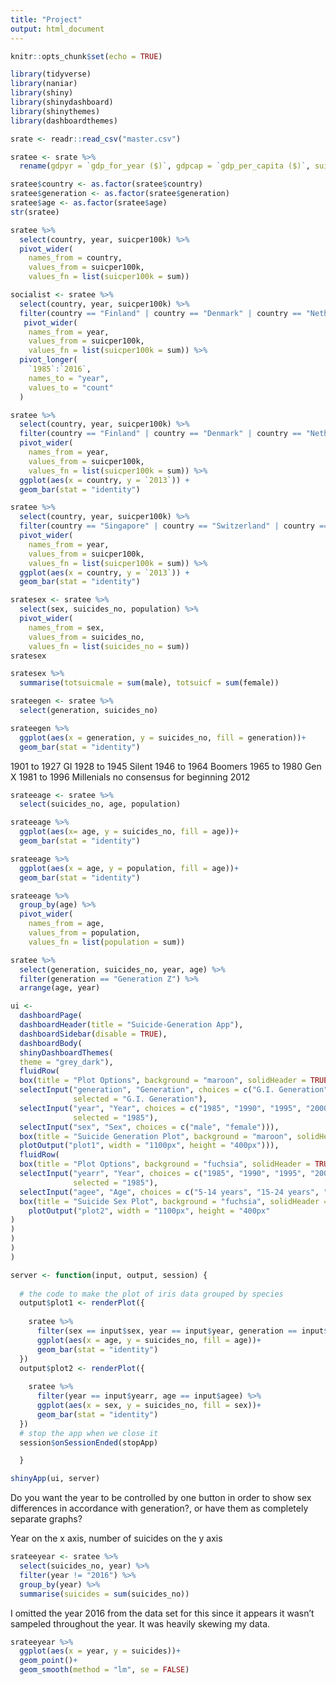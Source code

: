 ```yaml
---
title: "Project"
output: html_document
---
```


```r
knitr::opts_chunk$set(echo = TRUE)
```

```r
library(tidyverse)
library(naniar)
library(shiny)
library(shinydashboard)
library(shinythemes)
library(dashboardthemes)
```

```r
srate <- readr::read_csv("master.csv")
```

```r
sratee <- srate %>%
  rename(gdpyr = `gdp_for_year ($)`, gdpcap = `gdp_per_capita ($)`, suicper100k = `suicides/100k pop`)
```

```r
sratee$country <- as.factor(sratee$country)
sratee$generation <- as.factor(sratee$generation)
sratee$age <- as.factor(sratee$age)
str(sratee)
```

```r
sratee %>%
  select(country, year, suicper100k) %>%
  pivot_wider(
    names_from = country,
    values_from = suicper100k,
    values_fn = list(suicper100k = sum))
```
```r
socialist <- sratee %>%
  select(country, year, suicper100k) %>%
  filter(country == "Finland" | country == "Denmark" | country == "Netherlands" | country == "Canada" | country == "Sweden" | country == "Norway" | country == "Ireland" | country == "New Zealand" | country == "Belgium") %>%
   pivot_wider(
    names_from = year, 
    values_from = suicper100k,
    values_fn = list(suicper100k = sum)) %>%
  pivot_longer(
    `1985`:`2016`,
    names_to = "year",
    values_to = "count"
  )
```

```r
sratee %>%
  select(country, year, suicper100k) %>%
  filter(country == "Finland" | country == "Denmark" | country == "Netherlands" | country == "Canada" | country == "Sweden" | country == "Norway" | country == "Ireland" | country == "New Zealand" | country == "Belgium", year == "2013") %>%
  pivot_wider(
    names_from = year,
    values_from = suicper100k,
    values_fn = list(suicper100k = sum)) %>%
  ggplot(aes(x = country, y = `2013`)) +
  geom_bar(stat = "identity")
```

```r
sratee %>%
  select(country, year, suicper100k) %>%
  filter(country == "Singapore" | country == "Switzerland" | country == "Australia" | country == "Canada" | country == "Ireland" | country == "United Kingdom" | country == "United Arab Emirates" | country == "New Zealand" | country == "Taiwan", year == "2013") %>%
  pivot_wider(
    names_from = year,
    values_from = suicper100k,
    values_fn = list(suicper100k = sum)) %>%
  ggplot(aes(x = country, y = `2013`)) +
  geom_bar(stat = "identity")
```

```r
sratesex <- sratee %>%
  select(sex, suicides_no, population) %>%
  pivot_wider(
    names_from = sex, 
    values_from = suicides_no,
    values_fn = list(suicides_no = sum)) 
sratesex
```

```r
sratesex %>%
  summarise(totsuicmale = sum(male), totsuicf = sum(female))
```

```r
srateegen <- sratee %>%
  select(generation, suicides_no)
```


```r
srateegen %>%
  ggplot(aes(x = generation, y = suicides_no, fill = generation))+
  geom_bar(stat = "identity")
```
1901 to 1927 GI
1928 to 1945 Silent
1946 to 1964 Boomers
1965 to 1980 Gen X
1981 to 1996 Millenials
no consensus for beginning 2012 


```r
srateeage <- sratee %>%
  select(suicides_no, age, population)
```

```r
srateeage %>%
  ggplot(aes(x= age, y = suicides_no, fill = age))+
  geom_bar(stat = "identity")
```
```r
srateeage %>%
  ggplot(aes(x = age, y = population, fill = age))+
  geom_bar(stat = "identity")
```
```r
srateeage %>%
  group_by(age) %>%
  pivot_wider(
    names_from = age,
    values_from = population,
    values_fn = list(population = sum))
```


```r
sratee %>%
  select(generation, suicides_no, year, age) %>%
  filter(generation == "Generation Z") %>%
  arrange(age, year)
```


```r
ui <- 
  dashboardPage(
  dashboardHeader(title = "Suicide-Generation App"),
  dashboardSidebar(disable = TRUE),
  dashboardBody(
  shinyDashboardThemes(
  theme = "grey_dark"),
  fluidRow(
  box(title = "Plot Options", background = "maroon", solidHeader = TRUE, width = 2,
  selectInput("generation", "Generation", choices = c("G.I. Generation", "Silent", "Boomers", "Generation X", "Millenials", "Generation Z"),
              selected = "G.I. Generation"),
  selectInput("year", "Year", choices = c("1985", "1990", "1995", "2000", "2005", "2010", "2016"),
              selected = "1985"),
  selectInput("sex", "Sex", choices = c("male", "female"))),
  box(title = "Suicide Generation Plot", background = "maroon", solidHeader = TRUE, width = 10,
  plotOutput("plot1", width = "1100px", height = "400px"))),
  fluidRow(
  box(title = "Plot Options", background = "fuchsia", solidHeader = TRUE, width = 2, 
  selectInput("yearr", "Year", choices = c("1985", "1990", "1995", "2000", "2005", "2010", "2016"),
              selected = "1985"),
  selectInput("agee", "Age", choices = c("5-14 years", "15-24 years", "25-34 years", "35-54 years", "55-74 years", "75+ years"), selected = "5-14 Years")),
  box(title = "Suicide Sex Plot", background = "fuchsia", solidHeader = TRUE, width = 10,
    plotOutput("plot2", width = "1100px", height = "400px"
)
)
)
)
)

server <- function(input, output, session) { 
  
  # the code to make the plot of iris data grouped by species
  output$plot1 <- renderPlot({
    
    sratee %>%
      filter(sex == input$sex, year == input$year, generation == input$generation) %>%
      ggplot(aes(x = age, y = suicides_no, fill = age))+
      geom_bar(stat = "identity")
  })
  output$plot2 <- renderPlot({
  
    sratee %>%
      filter(year == input$yearr, age == input$agee) %>%
      ggplot(aes(x = sex, y = suicides_no, fill = sex))+
      geom_bar(stat = "identity")
  })
  # stop the app when we close it
  session$onSessionEnded(stopApp)

  }

shinyApp(ui, server)
```
Do you want the year to be controlled by one button in order to show sex differences in accordance with generation?, or have them as completely separate graphs?



Year on the x axis, number of suicides on the y axis

```r
srateeyear <- sratee %>%
  select(suicides_no, year) %>%
  filter(year != "2016") %>%
  group_by(year) %>%
  summarise(suicides = sum(suicides_no)) 
```

I omitted the year 2016 from the data set for this since it appears it wasn't sampeled throughout the year. It was heavily skewing my data.

```r
srateeyear %>%
  ggplot(aes(x = year, y = suicides))+
  geom_point()+
  geom_smooth(method = "lm", se = FALSE)
```





